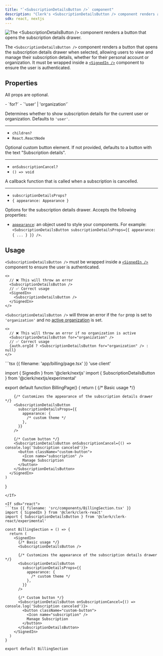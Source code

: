```yaml
---
title: "`<SubscriptionDetailsButton />` component"
description: "Clerk's <SubscriptionDetailsButton /> component renders a button that opens the subscription details drawer."
sdk: react, nextjs
---
```


![The \<SubscriptionDetailsButton /> component renders a button that opens the subscription details drawer.](/docs/images/ui-components/subscription.png)

The `<SubscriptionDetailsButton />` component renders a button that opens the subscription details drawer when selected, allowing users to view and manage their subscription details, whether for their personal account or organization. It must be wrapped inside a [`<SignedIn />`](/docs/components/control/signed-in) component to ensure the user is authenticated.

<Include src="_partials/billing/api-experimental" />

## Properties

All props are optional.

<Properties>
  - `for?`
  - `'user' | 'organization'`

  Determines whether to show subscription details for the current user or organization. Defaults to `'user'`.

  ---

  - `children?`
  - `React.ReactNode`

  Optional custom button element. If not provided, defaults to a button with the text "Subscription details".

  ---

  - `onSubscriptionCancel?`
  - `() => void`

  A callback function that is called when a subscription is cancelled.

  ---

  - `subscriptionDetailsProps?`
  - `{ appearance: Appearance }`

  Options for the subscription details drawer. Accepts the following properties:

  - [`appearance`](/docs/customization/overview): an object used to style your components. For example: `<SubscriptionDetailsButton subscriptionDetailsProps={{ appearance: { ... } }} />`.
</Properties>

## Usage

`<SubscriptionDetailsButton />` must be wrapped inside a [`<SignedIn />`](/docs/components/control/signed-in) component to ensure the user is authenticated.

```tsx
<>
  // ❌ This will throw an error
  <SubscriptionDetailsButton />
  // ✅ Correct usage
  <SignedIn>
    <SubscriptionDetailsButton />
  </SignedIn>
</>
```

`<SubscriptionDetailsButton />` will throw an error if the `for` prop is set to `'organization'` and no [active organization](/docs/organizations/overview#active-organization) is set.

```tsx
<>
  // ❌ This will throw an error if no organization is active
  <SubscriptionDetailsButton for="organization" />
  // ✅ Correct usage
  {auth.orgId ? <SubscriptionDetailsButton for="organization" /> : null}
</>
```

<If sdk="nextjs">
  ```tsx {{ filename: 'app/billing/page.tsx' }}
  'use client'

  import { SignedIn } from '@clerk/nextjs'
  import { SubscriptionDetailsButton } from '@clerk/nextjs/experimental'

  export default function BillingPage() {
    return (
      <SignedIn>
        {/* Basic usage */}
        <SubscriptionDetailsButton />

        {/* Customizes the appearance of the subscription details drawer */}
        <SubscriptionDetailsButton
          subscriptionDetailsProps={{
            appearance: {
              /* custom theme */
            },
          }}
        />

        {/* Custom button */}
        <SubscriptionDetailsButton onSubscriptionCancel={() => console.log('Subscription canceled')}>
          <button className="custom-button">
            <Icon name="subscription" />
            Manage Subscription
          </button>
        </SubscriptionDetailsButton>
      </SignedIn>
    )
  }
  ```
</If>

<If sdk="react">
  ```tsx {{ filename: 'src/components/BillingSection.tsx' }}
  import { SignedIn } from '@clerk/clerk-react'
  import { SubscriptionDetailsButton } from '@clerk/clerk-react/experimental'

  const BillingSection = () => {
    return (
      <SignedIn>
        {/* Basic usage */}
        <SubscriptionDetailsButton />

        {/* Customizes the appearance of the subscription details drawer */}
        <SubscriptionDetailsButton
          subscriptionDetailsProps={{
            appearance: {
              /* custom theme */
            },
          }}
        />

        {/* Custom button */}
        <SubscriptionDetailsButton onSubscriptionCancel={() => console.log('Subscription canceled')}>
          <button className="custom-button">
            <Icon name="subscription" />
            Manage Subscription
          </button>
        </SubscriptionDetailsButton>
      </SignedIn>
    )
  }

  export default BillingSection
  ```
</If>
